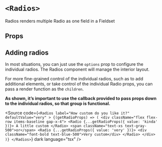 

<Meta of={Stories} />

# `<Radios>`

Radios renders multiple Radio as one field in a Fieldset

## Props

<ArgTypes of={Stories} sort="requiredFirst" />

## Adding radios

In most situations, you can just use the `options` prop to configure the
individual radios. The Radios component will manage the interior layout.

<Canvas of={Stories.StandardLayout} sourceState="shown" />

For more fine-grained control of the individual radios, such as to add
additional elements, or take control of the individual Radio props, you can pass
a render function as the `children`.

<strong>
  As shown, it’s important to use the callback provided to pass props down to
  the individual radios, so that group is functional.
</strong>

<Canvas of={Stories.CustomLayout} sourceState="none" />

<Source
  code={`
    <Radios
      label="How custom do you like it?"
      defaultValue="very"
    >
      {(getRadioProps) => (
        <div className="flex flex-row items-baseline gap-x-4">
          <Radio {...getRadioProps({ value: 'kinda' })}>
            A little custom
          </Radio>
          <span className="text-xs text-gray-500">or</span>
          <Radio {...getRadioProps({ value: 'very' })}>
            <div className="font-bold text-blue-500">Very custom</div>
          </Radio>
        </div>
      )}
    </Radios>
  `}
  dark
  language="tsx"
/>
